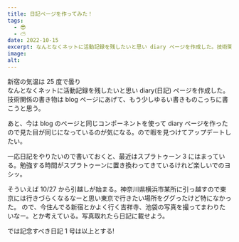 ```yaml
---
title: 日記ページを作ってみた！
tags:
  - 😎
  - ⛅
date: 2022-10-15
excerpt: なんとなくネットに活動記録を残したいと思い diary ページを作成した。技術関係の書き物は blog ページにあげて、もう少しゆるい書きものこっちに書こうと思う。あと、今は blog のページと同じコンポーネントを作っているので見た目が完全に同じになっているのが気になる。。。暇を見つけてアップデートしようと思う。
image:
alt:
---
```


新宿の気温は 25 度で曇り<br/>
なんとなくネットに活動記録を残したいと思い diary(日記) ページを作成した。技術関係の書き物は blog ページにあげて、もう少しゆるい書きものこっちに書こうと思う。

あと、今は blog のページと同じコンポーネントを使って diary ページを作ったので見た目が同じになっているのが気になる。ので暇を見つけてアップデートしたい。

一応日記をやりたいので書いておくと、最近はスプラトゥーン 3 にはまっている。勉強する時間がスプラトゥーンに置き換わってきているけれど楽しいでのヨシッ。

そういえば 10/27 から引越しが始まる。神奈川県横浜市某所に引っ越すので東京には行きづらくなるなーと思い東京で行きたい場所をググったけど特になかった。
ので、今住んでる新宿とかよく行く吉祥寺、池袋の写真を撮ってまわりたいなー。とか考えている。写真取れたら日記に載せよう。

<YouTube id='hhWWo6HlJ3Y' />

では記念すべき日記 1 号は以上とする!
